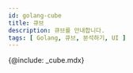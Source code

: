 ```yaml
---
id: golang-cube
title: 큐브
description: 큐브를 안내합니다. 
tags: [ Golang, 큐브, 분석하기, UI ]
---
```

<!-- 여기서 ***국가별 접속***, ***히트맵***, ***트랜잭션***, ***TOP 트랜잭션***, ***TPS***, ***응답 시간***, ***자원 사용 정보***를 제공합니다. -->
{@include: _cube.mdx}